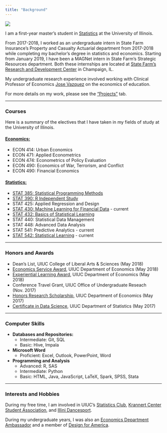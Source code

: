 ```yaml
---
title: "Background"
---
```


![](Timothy Chin.png)
  
I am a first-year master's student in [Statistics](https://stat.illinois.edu/academics/graduate-programs/degree-programs/ms-statistics){target="_blank"} at the University of Illinois. 
  
From 2017-2018, I worked as an undergraduate intern in State Farm Insurance's Property and Casualty Actuarial department from 2017-2018 while completing my bachelor's degree in statistics and economics. Starting from January 2019, I have been a MAGNet intern in State Farm's Strategic Resources department. Both these internships are located at [State Farm's Research and Development Center](https://rdc.statefarm/#!/home){target="_blank"} in Champaign, IL.  
  
My undergraduate research experience involved working with Clinical Professor of Economics [Jose Vazquez](https://chroniclevitae.com/people/194561-jose-vazquez/profile){target="_blank"} on the economics of education. 

For more details on my work, please see the ["Projects"](https://timothychin328.github.io/website/projects.html) tab.

  
***  
  
### Courses
  
Here is a summary of the electives that I have taken in my fields of study at the University of Illinois.

#### [**Economics:**](https://economics.illinois.edu/){target="_blank"}  
- ECON 414: Urban Economics  
- ECON 471: Applied Econometrics  
- ECON 474: Econometrics of Policy Evaluation  
- ECON 490: Economics of War, Terrorism, and Conflict
- ECON 490: Financial Economics  

#### [**Statistics:**](https://stat.illinois.edu/){target="_blank"}   
- [STAT 385: Statistical Programming Methods](http://stat385.stat.illinois.edu/){target="_blank"}  
- [STAT 390: R Independent Study](https://ytliu0.github.io/Stat390EF-R-Independent-Study-archive/index.html){target="_blank"}
- STAT 425: Applied Regression and Design  
- [STAT 430: Machine Learning for Financial Data](https://www.larryhua.com/teaching/){target="_blank"} - current  
- [STAT 432: Basics of Statistical Learning](https://daviddalpiaz.github.io/stat432sp18/){target="_blank"}  
- STAT 440: Statistical Data Management  
- STAT 448: Advanced Data Analysis  
- STAT 541: Predictive Analytics - current  
- [STAT 542: Statistical Learning](https://publish.illinois.edu/liangf/teaching/stat-542/){target="_blank"} - current  
  
***
  
### Honors and Awards
- Dean's List, UIUC College of Liberal Arts & Sciences (May 2018)
- [Economics Service Award](https://economics.illinois.edu/resources/awards-scholarships/undergraduate/service-award){target="_blank"}, UIUC Department of Economics (May 2018)
- [Experiential Learning Award](https://economics.illinois.edu/resources/awards-scholarships/undergraduate/experiential-learning-award){target="_blank"}, UIUC Department of Economics (May 2018)
- Conference Travel Grant, UIUC Office of Undergraduate Reseach (Nov. 2017)
- [Honors Research Scholarship](https://economics.illinois.edu/resources/awards-scholarships/undergraduate/honors-research-scholarship){target="_blank"}, UIUC Department of Economics (May 2017)
- [Certificate in Data Science](https://drive.google.com/file/d/1a0_AyGOCeSVfyoClxZHgqi-XA4BVeOQK/view?usp=sharing){target="_blank"}, UIUC Department of Statistics (May 2017)

  
***
  
### Computer Skills
- **Databases and Repositories:**   
  - Intermediate: Git, SQL  
  - Basic: Hive, Impala  
- **Microsoft Word**  
  - Proficient: Excel, Outlook, PowerPoint, Word  
- **Programming and Analysis**  
  - Advanced: R, SAS  
  - Intermediate: Python  
  - Basic: HTML, Java, JavaScript, LaTeX, Spark, SPSS, Stata  

  
*** 
  
### Interests and Hobbies 
During my free time, I am involved in UIUC's [Statistics Club](https://stat.illinois.edu/illini-statistics-club){target="_blank"}, [Krannert Center Student Association](http://kcsa.illinois.edu/){target="_blank"}, and [Illini Dancesport](https://publish.illinois.edu/illinidancesport/){target="_blank"}.

During my undergraduate years, I was also an [Economics Department Ambassador](https://economics.illinois.edu/academics/undergraduate-program/student-groups/econ-ambassadors/past-economics-ambassadors){target="_blank"} and a member of [Design for America](https://dfaillinois.com/index.html){target="_blank"}.



